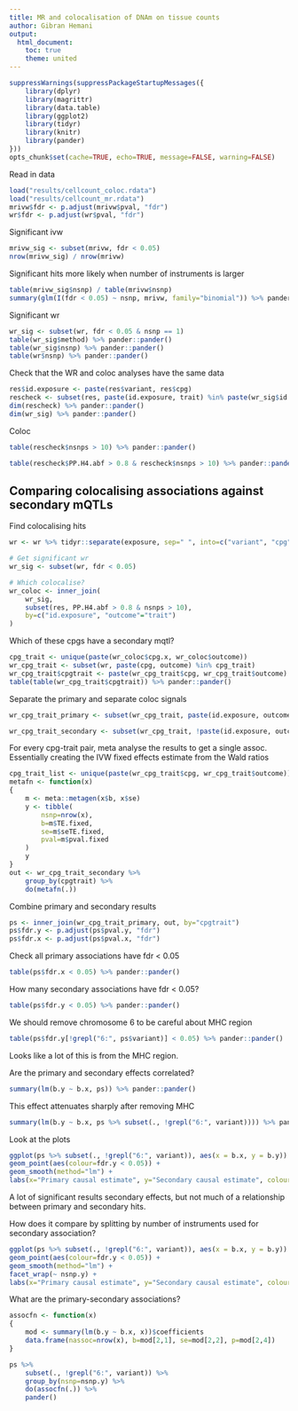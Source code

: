 ```yaml
---
title: MR and colocalisation of DNAm on tissue counts
author: Gibran Hemani
output:
  html_document:
    toc: true
    theme: united
---
```


```r
suppressWarnings(suppressPackageStartupMessages({
	library(dplyr)
	library(magrittr)
	library(data.table)
	library(ggplot2)
	library(tidyr)
	library(knitr)
	library(pander)
}))
opts_chunk$set(cache=TRUE, echo=TRUE, message=FALSE, warning=FALSE)
```

Read in data

```r
load("results/cellcount_coloc.rdata")
load("results/cellcount_mr.rdata")
mrivw$fdr <- p.adjust(mrivw$pval, "fdr")
wr$fdr <- p.adjust(wr$pval, "fdr")
```

Significant ivw

```r
mrivw_sig <- subset(mrivw, fdr < 0.05)
nrow(mrivw_sig) / nrow(mrivw)
```

Significant hits more likely when number of instruments is larger

```r
table(mrivw_sig$nsnp) / table(mrivw$nsnp)
summary(glm(I(fdr < 0.05) ~ nsnp, mrivw, family="binomial")) %>% pander::pander()
```


Significant wr

```r
wr_sig <- subset(wr, fdr < 0.05 & nsnp == 1)
table(wr_sig$method) %>% pander::pander()
table(wr_sig$nsnp) %>% pander::pander()
table(wr$nsnp) %>% pander::pander()
```


Check that the WR and coloc analyses have the same data

```r
res$id.exposure <- paste(res$variant, res$cpg)
rescheck <- subset(res, paste(id.exposure, trait) %in% paste(wr_sig$id.exposure, wr_sig$id.outcome))
dim(rescheck) %>% pander::pander()
dim(wr_sig) %>% pander::pander()
```

Coloc

```r
table(rescheck$nsnps > 10) %>% pander::pander()
```

```r
table(rescheck$PP.H4.abf > 0.8 & rescheck$nsnps > 10) %>% pander::pander()
```

## Comparing colocalising associations against secondary mQTLs

Find colocalising hits

```r
wr <- wr %>% tidyr::separate(exposure, sep=" ", into=c("variant", "cpg"), remove=FALSE)

# Get significant wr
wr_sig <- subset(wr, fdr < 0.05)

# Which colocalise?
wr_coloc <- inner_join(
	wr_sig,
	subset(res, PP.H4.abf > 0.8 & nsnps > 10),
	by=c("id.exposure", "outcome"="trait")
)
```

Which of these cpgs have a secondary mqtl?

```r
cpg_trait <- unique(paste(wr_coloc$cpg.x, wr_coloc$outcome))
wr_cpg_trait <- subset(wr, paste(cpg, outcome) %in% cpg_trait)
wr_cpg_trait$cpgtrait <- paste(wr_cpg_trait$cpg, wr_cpg_trait$outcome)
table(table(wr_cpg_trait$cpgtrait)) %>% pander::pander()
```

Separate the primary and separate coloc signals

```r
wr_cpg_trait_primary <- subset(wr_cpg_trait, paste(id.exposure, outcome) %in% paste(wr_coloc$id.exposure, wr_coloc$id.outcome))

wr_cpg_trait_secondary <- subset(wr_cpg_trait, !paste(id.exposure, outcome) %in% paste(wr_coloc$id.exposure, wr_coloc$id.outcome))
```

For every cpg-trait pair, meta analyse the results to get a single assoc. Essentially creating the IVW fixed effects estimate from the Wald ratios

```r
cpg_trait_list <- unique(paste(wr_cpg_trait$cpg, wr_cpg_trait$outcome))
metafn <- function(x)
{
	m <- meta::metagen(x$b, x$se)
	y <- tibble(
		nsnp=nrow(x),
		b=m$TE.fixed,
		se=m$seTE.fixed,
		pval=m$pval.fixed
	)
	y
}
out <- wr_cpg_trait_secondary %>% 
	group_by(cpgtrait) %>%
	do(metafn(.))

```

Combine primary and secondary results

```r
ps <- inner_join(wr_cpg_trait_primary, out, by="cpgtrait")
ps$fdr.y <- p.adjust(ps$pval.y, "fdr")
ps$fdr.x <- p.adjust(ps$pval.x, "fdr")
```

Check all primary associations have fdr < 0.05

```r
table(ps$fdr.x < 0.05) %>% pander::pander()
```

How many secondary associations have fdr < 0.05?

```r
table(ps$fdr.y < 0.05) %>% pander::pander()
```

We should remove chromosome 6 to be careful about MHC region

```r
table(ps$fdr.y[!grepl("6:", ps$variant)] < 0.05) %>% pander::pander()
```

Looks like a lot of this is from the MHC region.

Are the primary and secondary effects correlated?

```r
summary(lm(b.y ~ b.x, ps)) %>% pander::pander()
```

This effect attenuates sharply after removing MHC

```r
summary(lm(b.y ~ b.x, ps %>% subset(., !grepl("6:", variant)))) %>% pander::pander()
```

Look at the plots

```r
ggplot(ps %>% subset(., !grepl("6:", variant)), aes(x = b.x, y = b.y)) +
geom_point(aes(colour=fdr.y < 0.05)) +
geom_smooth(method="lm") +
labs(x="Primary causal estimate", y="Secondary causal estimate", colour="Secondary\nFDR < 0.05")
```

A lot of significant results secondary effects, but not much of a relationship between primary and secondary hits.

How does it compare by splitting by number of instruments used for secondary association?

```r
ggplot(ps %>% subset(., !grepl("6:", variant)), aes(x = b.x, y = b.y)) +
geom_point(aes(colour=fdr.y < 0.05)) +
geom_smooth(method="lm") +
facet_wrap(~ nsnp.y) +
labs(x="Primary causal estimate", y="Secondary causal estimate", colour="Secondary\nFDR < 0.05")
```

What are the primary-secondary associations?

```r
assocfn <- function(x)
{
	mod <- summary(lm(b.y ~ b.x, x))$coefficients
	data.frame(nassoc=nrow(x), b=mod[2,1], se=mod[2,2], p=mod[2,4])	
}

ps %>% 
	subset(., !grepl("6:", variant)) %>%
	group_by(nsnp=nsnp.y) %>%
	do(assocfn(.)) %>%
	pander()
```

